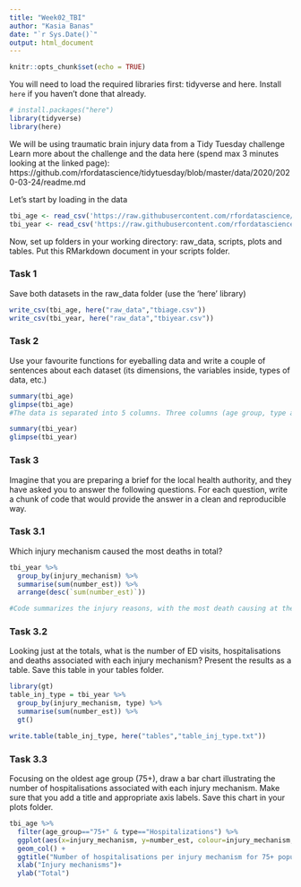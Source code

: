 ```yaml
---
title: "Week02_TBI"
author: "Kasia Banas"
date: "`r Sys.Date()`"
output: html_document
---
```


```r
knitr::opts_chunk$set(echo = TRUE)
```

You will need to load the required libraries first: tidyverse and here.
Install `here` if you haven't done that already.

```r
# install.packages("here")
library(tidyverse)
library(here)
```

We will be using traumatic brain injury data from a Tidy Tuesday challenge
Learn more about the challenge and the data here (spend max 3 minutes looking at the linked page):
https://github.com/rfordatascience/tidytuesday/blob/master/data/2020/2020-03-24/readme.md

Let's start by loading in the data

```r
tbi_age <- read_csv('https://raw.githubusercontent.com/rfordatascience/tidytuesday/master/data/2020/2020-03-24/tbi_age.csv')
tbi_year <- read_csv('https://raw.githubusercontent.com/rfordatascience/tidytuesday/master/data/2020/2020-03-24/tbi_year.csv')
```

Now, set up folders in your working directory: raw_data, scripts, plots and tables. Put this RMarkdown document in your scripts folder. 

### Task 1
Save both datasets in the raw_data folder (use the 'here' library)

```r
write_csv(tbi_age, here("raw_data","tbiage.csv"))
write_csv(tbi_year, here("raw_data","tbiyear.csv"))
```


### Task 2
Use your favourite functions for eyeballing data and write a couple of sentences about each dataset (its dimensions, the variables inside, types of data, etc.)

```r
summary(tbi_age)
glimpse(tbi_age)
#The data is separated into 5 columns. Three columns (age group, type and injury mechanisms) are character types, number estimation and rate estimation are numeric, floating data types with some NAs.It's made up of 231 objects of 5 variables.

summary(tbi_year)
glimpse(tbi_year)
```


### Task 3
Imagine that you are preparing a brief for the local health authority, and they have asked you to answer the following questions. For each question, write a chunk of code that would provide the answer in a clean and reproducible way.

### Task 3.1
Which injury mechanism caused the most deaths in total?

```r
tbi_year %>% 
  group_by(injury_mechanism) %>% 
  summarise(sum(number_est)) %>% 
  arrange(desc(`sum(number_est)`)) 

#Code summarizes the injury reasons, with the most death causing at the top (unintentional falls)
```

### Task 3.2
Looking just at the totals, what is the number of ED visits, hospitalisations and deaths
associated with each injury mechanism? Present the results as a table. Save this table in your tables folder.

```r
library(gt)
table_inj_type = tbi_year %>% 
  group_by(injury_mechanism, type) %>% 
  summarise(sum(number_est)) %>% 
  gt() 

write.table(table_inj_type, here("tables","table_inj_type.txt"))  
```
### Task 3.3
Focusing on the oldest age group (75+), draw a bar chart illustrating the number of hospitalisations associated with each injury mechanism. Make sure that you add a title and appropriate axis labels. Save this chart in your plots folder.

```r
tbi_age %>% 
  filter(age_group=="75+" & type=="Hospitalizations") %>% 
  ggplot(aes(x=injury_mechanism, y=number_est, colour=injury_mechanism, fill=injury_mechanism)) +
  geom_col() +
  ggtitle("Number of hospitalisations per injury mechanism for 75+ population") +
  xlab("Injury mechanisms")+
  ylab("Total")
```


